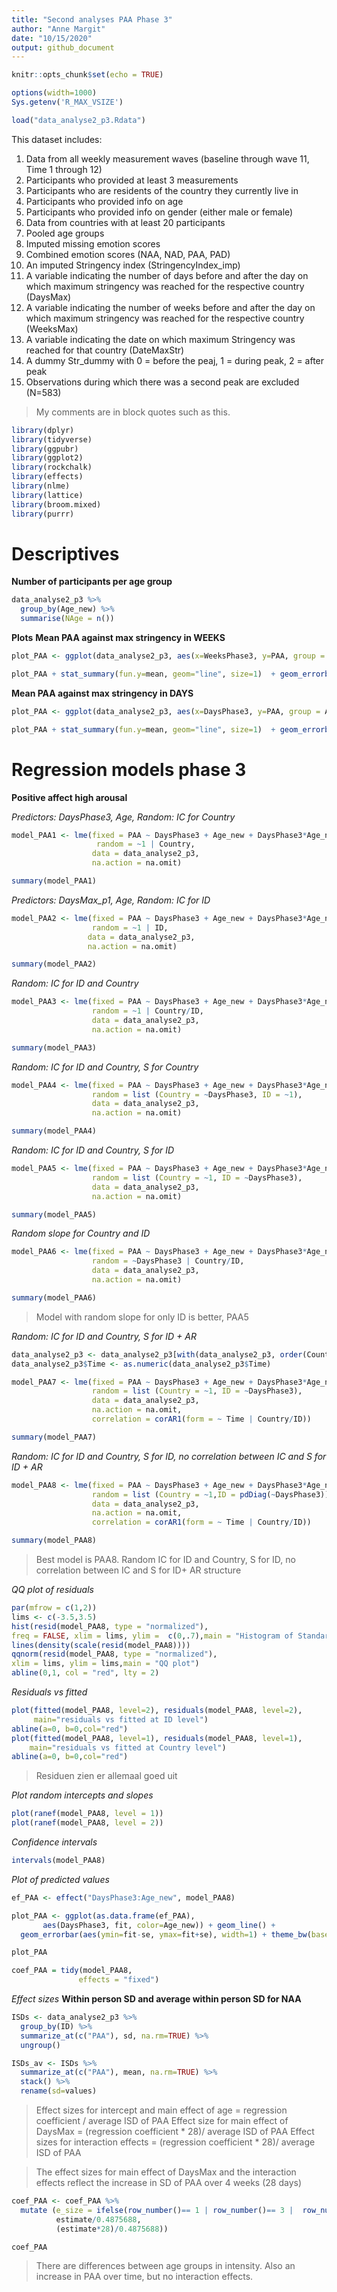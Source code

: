 ---
title: "Second analyses PAA Phase 3"
author: "Anne Margit"
date: "10/15/2020"
output: github_document
---

```{r setup, include=FALSE}
knitr::opts_chunk$set(echo = TRUE)
```

```{r, set-options, echo=FALSE, cache= FALSE}
options(width=1000)
Sys.getenv('R_MAX_VSIZE')
```

```{r, results = "hide"}
load("data_analyse2_p3.Rdata")
```

This dataset includes:

1. Data from all weekly measurement waves (baseline through wave 11, Time 1 through 12) 
2. Participants who provided at least 3 measurements 
3. Participants who are residents of the country they currently live in
4. Participants who provided info on age
5. Participants who provided info on gender (either male or female)
6. Data from countries with at least 20 participants
7. Pooled age groups
8. Imputed missing emotion scores
9. Combined emotion scores (NAA, NAD, PAA, PAD)
10. An imputed Stringency index (StringencyIndex_imp) 
11. A variable indicating the number of days before and after the day on which maximum stringency was reached for the respective country (DaysMax)
12. A variable indicating the number of weeks before and after the day on which maximum stringency was reached for the respective country (WeeksMax)
13. A variable indicating the date on which maximum Stringency was reached for that country (DateMaxStr)
14. A dummy Str_dummy with 0 = before the peaj, 1 = during peak, 2 = after peak
15. Observations during which there was a second peak are excluded (N=583) 

> My comments are in block quotes such as this. 

```{r, message=F}
library(dplyr)
library(tidyverse)
library(ggpubr)
library(ggplot2)
library(rockchalk)
library(effects)
library(nlme)
library(lattice)
library(broom.mixed)
library(purrr)
```

# Descriptives
**Number of participants per age group**
```{r, message=F, comment=NA}
data_analyse2_p3 %>%
  group_by(Age_new) %>%
  summarise(NAge = n())
```

**Plots**
**Mean PAA against max stringency in WEEKS**
```{r, echo=T, message=F, warning=F}
plot_PAA <- ggplot(data_analyse2_p3, aes(x=WeeksPhase3, y=PAA, group = Age_new, color = Age_new))

plot_PAA + stat_summary(fun.y=mean, geom="line", size=1)  + geom_errorbar(stat="summary", fun.data="mean_se", width=0) + scale_colour_discrete(name = "Age", labels = c("18-24", "25-44", "45-64", "65+")) + expand_limits(y=c(1, 5))
```

**Mean PAA against max stringency in DAYS**
```{r, echo=T, message=F, warning=F}
plot_PAA <- ggplot(data_analyse2_p3, aes(x=DaysPhase3, y=PAA, group = Age_new, color = Age_new))

plot_PAA + stat_summary(fun.y=mean, geom="line", size=1)  + geom_errorbar(stat="summary", fun.data="mean_se", width=0) + scale_colour_discrete(name = "Age", labels = c("18-24", "25-44", "45-64", "65+")) + expand_limits(y=c(1, 5))
```

# Regression models phase 3

**Positive affect high arousal**

*Predictors: DaysPhase3, Age, Random: IC for Country*
```{r, message=F, comment=NA}
model_PAA1 <- lme(fixed = PAA ~ DaysPhase3 + Age_new + DaysPhase3*Age_new,
                   random = ~1 | Country, 
                  data = data_analyse2_p3, 
                  na.action = na.omit)

summary(model_PAA1)
```

*Predictors: DaysMax_p1, Age, Random: IC for ID*
```{r, message=F, comment=NA}
model_PAA2 <- lme(fixed = PAA ~ DaysPhase3 + Age_new + DaysPhase3*Age_new,
                  random = ~1 | ID, 
                 data = data_analyse2_p3, 
                 na.action = na.omit)

summary(model_PAA2)
```

*Random: IC for ID and Country*
```{r, message=F, comment=NA}
model_PAA3 <- lme(fixed = PAA ~ DaysPhase3 + Age_new + DaysPhase3*Age_new,
                  random = ~1 | Country/ID, 
                  data = data_analyse2_p3, 
                  na.action = na.omit)

summary(model_PAA3)
```

*Random: IC for ID and Country, S for Country*
```{r, message=F, comment=NA}
model_PAA4 <- lme(fixed = PAA ~ DaysPhase3 + Age_new + DaysPhase3*Age_new,
                  random = list (Country = ~DaysPhase3, ID = ~1), 
                  data = data_analyse2_p3, 
                  na.action = na.omit)

summary(model_PAA4)
```

*Random: IC for ID and Country, S for ID*
```{r, message=F, comment=NA}
model_PAA5 <- lme(fixed = PAA ~ DaysPhase3 + Age_new + DaysPhase3*Age_new,
                  random = list (Country = ~1, ID = ~DaysPhase3), 
                  data = data_analyse2_p3, 
                  na.action = na.omit)

summary(model_PAA5)
```

*Random slope for Country and ID*
```{r, message=F, comment=NA}
model_PAA6 <- lme(fixed = PAA ~ DaysPhase3 + Age_new + DaysPhase3*Age_new,
                  random = ~DaysPhase3 | Country/ID, 
                  data = data_analyse2_p3, 
                  na.action = na.omit)

summary(model_PAA6)
```

> Model with random slope for only ID is better, PAA5

*Random: IC for ID and Country, S for ID + AR*
```{r, message=F, comment=NA}
data_analyse2_p3 <- data_analyse2_p3[with(data_analyse2_p3, order(Country, ID, Time)),]
data_analyse2_p3$Time <- as.numeric(data_analyse2_p3$Time)

model_PAA7 <- lme(fixed = PAA ~ DaysPhase3 + Age_new + DaysPhase3*Age_new,
                  random = list (Country = ~1, ID = ~DaysPhase3), 
                  data = data_analyse2_p3, 
                  na.action = na.omit,
                  correlation = corAR1(form = ~ Time | Country/ID))

summary(model_PAA7)
```

*Random: IC for ID and Country, S for ID, no correlation between IC and S for ID + AR*
```{r, message=F, comment=NA}
model_PAA8 <- lme(fixed = PAA ~ DaysPhase3 + Age_new + DaysPhase3*Age_new,
                  random = list (Country = ~1,ID = pdDiag(~DaysPhase3)), 
                  data = data_analyse2_p3, 
                  na.action = na.omit,
                  correlation = corAR1(form = ~ Time | Country/ID))

summary(model_PAA8)
```

> Best model is PAA8. Random IC for ID and Country, S for ID, no correlation between IC and S for ID+ AR structure

*QQ plot of residuals*
```{r, message=F, comment=NA}
par(mfrow = c(1,2))
lims <- c(-3.5,3.5)
hist(resid(model_PAA8, type = "normalized"),
freq = FALSE, xlim = lims, ylim =  c(0,.7),main = "Histogram of Standardized Residuals")
lines(density(scale(resid(model_PAA8))))
qqnorm(resid(model_PAA8, type = "normalized"),
xlim = lims, ylim = lims,main = "QQ plot")
abline(0,1, col = "red", lty = 2)
```

*Residuals vs fitted*
```{r, message=F, comment=NA}
plot(fitted(model_PAA8, level=2), residuals(model_PAA8, level=2), 
     main="residuals vs fitted at ID level")
abline(a=0, b=0,col="red")
plot(fitted(model_PAA8, level=1), residuals(model_PAA8, level=1), 
    main="residuals vs fitted at Country level")
abline(a=0, b=0,col="red")
```

> Residuen zien er allemaal goed uit

*Plot random intercepts and slopes*
```{r, message=F, comment=NA}
plot(ranef(model_PAA8, level = 1))
plot(ranef(model_PAA8, level = 2))
```

*Confidence intervals*
```{r, message=F, comment=NA}
intervals(model_PAA8)
```
*Plot of predicted values*
```{r, results = "hide", message=F}
ef_PAA <- effect("DaysPhase3:Age_new", model_PAA8)

plot_PAA <- ggplot(as.data.frame(ef_PAA), 
       aes(DaysPhase3, fit, color=Age_new)) + geom_line() + 
  geom_errorbar(aes(ymin=fit-se, ymax=fit+se), width=1) + theme_bw(base_size=12) + scale_color_discrete(name="Age", labels = c("18-24", "25-44", "45-64", "65+")) + expand_limits(y=c(1, 5))
```

```{r, message=F}
plot_PAA
```

```{r, message=F, comment=NA}
coef_PAA = tidy(model_PAA8, 
               effects = "fixed")
```

*Effect sizes*
**Within person SD and average within person SD for NAA**
```{r, message=F, comment=NA}
ISDs <- data_analyse2_p3 %>% 
  group_by(ID) %>%
  summarize_at(c("PAA"), sd, na.rm=TRUE) %>%
  ungroup()

ISDs_av <- ISDs %>%
  summarize_at(c("PAA"), mean, na.rm=TRUE) %>%
  stack() %>%
  rename(sd=values) 
```

> Effect sizes for intercept and main effect of age = regression coefficient / average ISD of PAA
> Effect size for main effect of DaysMax = (regression coefficient * 28)/ average ISD of PAA
> Effect sizes for interaction effects = (regression coefficient * 28)/ average ISD of PAA

> The effect sizes for main effect of DaysMax and the interaction effects reflect the increase in SD of PAA over 4 weeks (28 days)

```{r, message=F, comment=NA}
coef_PAA <- coef_PAA %>%
  mutate (e_size = ifelse(row_number()== 1 | row_number()== 3 |  row_number()== 4 |  row_number()== 5,
          estimate/0.4875688, 
          (estimate*28)/0.4875688))
```

```{r}
coef_PAA
```

> There are differences between age groups in intensity. Also an increase in PAA over time, but no interaction effects. 


